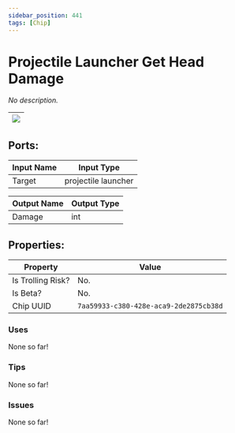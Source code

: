 ```yaml
---
sidebar_position: 441
tags: [Chip]
---
```


# Projectile Launcher Get Head Damage


*No description.*

| ![](https://images-ext-2.discordapp.net/external/MPmIaQzlEPmgGWlgi-WxBBXt0Bjv_zWPkg1y1f_sy3s/https/www.recroomcircuits.com/image/circuit/absolute-value?width=206&height=108) |
|-----|

## Ports:

| Input Name | Input Type |
|-----------|-----------|
| Target | projectile launcher |

| Output Name | Output Type |
|-----------|-----------|
| Damage | int |

## Properties:

| Property  | Value |
|-------------------|-----------|
| Is Trolling Risk? | No. |
| Is Beta? | No. |
| Chip UUID | `7aa59933-c380-428e-aca9-2de2875cb38d` |

### Uses

None so far!

### Tips

None so far!

### Issues

None so far!